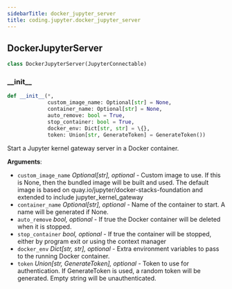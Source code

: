 ```yaml
---
sidebarTitle: docker_jupyter_server
title: coding.jupyter.docker_jupyter_server
---
```


## DockerJupyterServer

```python
class DockerJupyterServer(JupyterConnectable)
```

### \_\_init\_\_

```python
def __init__(*,
             custom_image_name: Optional[str] = None,
             container_name: Optional[str] = None,
             auto_remove: bool = True,
             stop_container: bool = True,
             docker_env: Dict[str, str] = \{},
             token: Union[str, GenerateToken] = GenerateToken())
```

Start a Jupyter kernel gateway server in a Docker container.

**Arguments**:

- `custom_image_name` _Optional[str], optional_ - Custom image to use. If this is None,
  then the bundled image will be built and used. The default image is based on
  quay.io/jupyter/docker-stacks-foundation and extended to include jupyter_kernel_gateway
- `container_name` _Optional[str], optional_ - Name of the container to start.
  A name will be generated if None.
- `auto_remove` _bool, optional_ - If true the Docker container will be deleted
  when it is stopped.
- `stop_container` _bool, optional_ - If true the container will be stopped,
  either by program exit or using the context manager
- `docker_env` _Dict[str, str], optional_ - Extra environment variables to pass
  to the running Docker container.
- `token` _Union[str, GenerateToken], optional_ - Token to use for authentication.
  If GenerateToken is used, a random token will be generated. Empty string
  will be unauthenticated.


